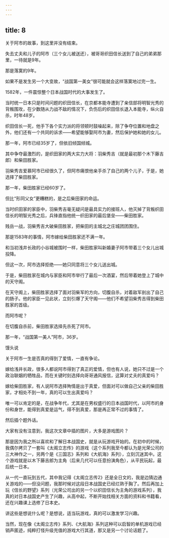 ```yaml
---
---
---
```

title: 8
---



关于阿市的故事，到这里并没有结束。

失去丈夫和儿子的阿市（三个女儿被送还），被哥哥织田信长送到了自己的弟弟那里，一待就是9年。

那是落寞的9年。

如果不是发生另一个大变故，“战国第一美女”很可能就会这样落寞地过完一生。

1582年，一件震惊整个日本战国时代的大事发生了。

当时统一日本只是时间问题的织田信长，在京都本能寺遭到了亲信部将明智光秀的背叛围攻，在少数随从力战不敌的情况下，负伤后的织田信长退入本能寺，纵火自杀，时年48岁。

织田信长一死，他手下各个实力派的将领顿时鼓噪起来，除了争夺位置和地盘之外，他们还有一个共同的诉求——希望能够娶阿市为妻，然后保护她和她的女儿。

那一年，阿市已经35岁了，但依旧倾国倾城。

其中争夺最激烈的，是织田家的两大实力大将：羽柴秀吉（就是最初那个木下藤吉郎）和柴田胜家。

羽柴秀吉爱慕阿市已经很久了，但阿市痛恨他亲手杀了自己的两个儿子，于是，她选择了柴田胜家。

那一年，柴田胜家已经60岁了。

但比“形同父女”更糟糕的，是之后柴田家的命运。

当时织田家的家臣中，羽柴秀吉毫无疑问是最具实力的接班人，他灭掉了背叛织田信长的明智光秀之后，兵锋直指他统一织田家的最后堡垒——柴田胜家。

贱岳一战，羽柴秀吉大破柴田胜家，把柴田的主城北之庄城团团围住。

那是1583年的事情，阿市嫁给柴田胜家还不满一年。

和当初浅井长政的小谷城被围时一样，柴田胜家叫新婚妻子阿市带着三个女儿出城投降。

但这一次，阿市选择拒绝——她只同意将三个女儿送出城。

于是，柴田胜家在城内与家臣和阿市举行了最后一次酒宴，然后带着她登上了城中的天守阁。

在天守阁上，柴田胜家选择了面对羽柴军的方向，切腹自杀，对着敌军剖出了自己的肠子。他的家臣一见此状，立刻引爆了天守阁——他们不希望羽柴秀吉得到柴田胜家的首级。

而阿市呢？

在切腹自杀前，柴田胜家选择先杀死了阿市。

那一年，“战国第一美人”阿市，36岁。

馒头说

关于阿市一生是否真的得到了爱情，一直有争论。

嫁给浅井长政，很多人都说阿市得到了真正的爱情，但也有人说，她只不过是一个政治联姻的牺牲品，而在关键时刻选择向哥哥通风报信，这算对丈夫的真爱吗？

嫁给柴田胜家，有人说阿市选择殉情是出于真爱，但面对可以做自己父亲的柴田胜家，才相处不到一年，真的可以生出真爱吗？

唯一可以肯定的是，在战争年代，尤其是在男权盛行的日本战国时代，以阿市的身份和身世，能得到真爱是运气，得不到真爱，那是再正常不过的事情了。

然后插个题外话。

大家有没有注意到，我这次文章中插的图片，大多是游戏图片？

那是因为我之所以喜欢和了解日本战国史，就是从玩游戏开始的。在初中的时候，我偶尔拷贝了一套叫《太阁立志传》的游戏（这个系列我至今都认为是光荣公司的三大神作之一，另两个是《三国志》系列和《大航海》系列），立刻沉迷其中。这个游戏就是以木下藤吉郎为主角（后来几代可以任意扮演角色），从平民玩起，最后统一日本。

从一代一直玩到五代，其中我记得《太阁立志传2》还是全日文的，我是边猜边通关游戏的——但没问题，我那时候对这段日本战国史已经烂熟于胸了。然后再加上玩《信长的野望》系列（光荣公司出的另一个以织田信长为主角的游戏系列），我真的对日本战国史产生了兴趣，从高中起，不断开始找相关方面的资料和书籍看，还在兴趣课上选修了日本史。

讲这些是想说什么呢？是想说，适当玩游戏，真的可以激发学习兴趣。

当然，现在像《太阁立志传》系列、《大航海》系列这种可以启智的单机游戏已经销声匿迹，纯粹打怪升级充值的游戏大行其道，那又是另一个讨论话题了。